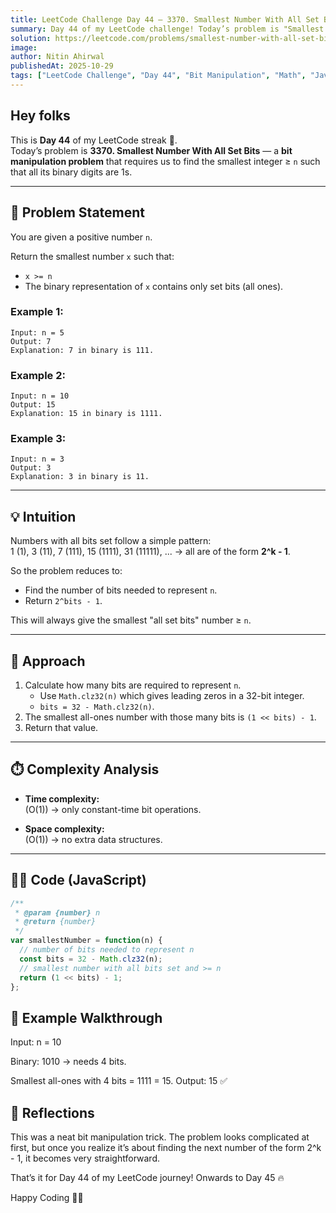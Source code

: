 ```yaml
---
title: LeetCode Challenge Day 44 — 3370. Smallest Number With All Set Bits  
summary: Day 44 of my LeetCode challenge! Today’s problem is "Smallest Number With All Set Bits". I realized it boils down to finding the next number of the form 2^k - 1 that is greater than or equal to n. I share my JavaScript solution with complexity analysis.  
solution: https://leetcode.com/problems/smallest-number-with-all-set-bits/solutions/7310651/3370-smallest-number-with-all-set-bits-b-8fye
image:  
author: Nitin Ahirwal  
publishedAt: 2025-10-29  
tags: ["LeetCode Challenge", "Day 44", "Bit Manipulation", "Math", "JavaScript", "Easy", "Portfolio"]  
---
```


## Hey folks

This is **Day 44** of my LeetCode streak 🚀.  
Today’s problem is **3370. Smallest Number With All Set Bits** — a **bit manipulation problem** that requires us to find the smallest integer ≥ `n` such that all its binary digits are 1s.  

---

## 📌 Problem Statement

You are given a positive number `n`.  

Return the smallest number `x` such that:  
- `x >= n`  
- The binary representation of `x` contains only set bits (all ones).  

### Example 1:

```
Input: n = 5
Output: 7
Explanation: 7 in binary is 111.
```
### Example 2:

```
Input: n = 10
Output: 15
Explanation: 15 in binary is 1111.
```
### Example 3:
```
Input: n = 3
Output: 3
Explanation: 3 in binary is 11.
```
---

## 💡 Intuition

Numbers with all bits set follow a simple pattern:  
1 (1), 3 (11), 7 (111), 15 (1111), 31 (11111), ... → all are of the form **2^k - 1**.  

So the problem reduces to:  
- Find the number of bits needed to represent `n`.  
- Return `2^bits - 1`.  

This will always give the smallest "all set bits" number ≥ `n`.

---

## 🔑 Approach

1. Calculate how many bits are required to represent `n`.  
   - Use `Math.clz32(n)` which gives leading zeros in a 32-bit integer.  
   - `bits = 32 - Math.clz32(n)`.  
2. The smallest all-ones number with those many bits is `(1 << bits) - 1`.  
3. Return that value.  

---

## ⏱️ Complexity Analysis  

- **Time complexity:**  
  \(O(1)\) → only constant-time bit operations.  

- **Space complexity:**  
  \(O(1)\) → no extra data structures.  

---

## 🧑‍💻 Code (JavaScript)  

```javascript
/**
 * @param {number} n
 * @return {number}
 */
var smallestNumber = function(n) {
  // number of bits needed to represent n
  const bits = 32 - Math.clz32(n); 
  // smallest number with all bits set and >= n
  return (1 << bits) - 1;
};
```


## 🧪 Example Walkthrough
Input: n = 10

Binary: 1010 → needs 4 bits.

Smallest all-ones with 4 bits = 1111 = 15.
Output: 15 ✅

## 🎥 Reflections
This was a neat bit manipulation trick.
The problem looks complicated at first, but once you realize it’s about finding the next number of the form 2^k - 1, it becomes very straightforward.

That’s it for Day 44 of my LeetCode journey!
Onwards to Day 45 🔥

Happy Coding 👨‍💻